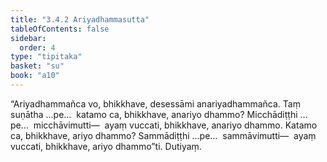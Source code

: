 ```yaml
---
title: "3.4.2 Ariyadhammasutta"
tableOfContents: false
sidebar:
  order: 4
type: "tipitaka"
basket: "su"
book: "a10"
---
```



<DynamicBreadcrumb />

<Division number="135" book="a10" bookNo="17" page="453">

<Paragraph number="1108" book="a10">
“Ariyadhammañca vo, bhikkhave, desessāmi anariyadhammañca. Taṃ suṇātha …pe…  katamo ca, bhikkhave, anariyo dhammo? Micchādiṭṭhi …pe…  micchāvimutti—  ayaṃ vuccati, bhikkhave, anariyo dhammo. Katamo ca, bhikkhave, ariyo dhammo? Sammādiṭṭhi …pe…  sammāvimutti—  ayaṃ vuccati, bhikkhave, ariyo dhammo”ti.

</Paragraph>
</Division>

<Paragraph number="1109" type="center" book="a10">
Dutiyaṃ.
</Paragraph>